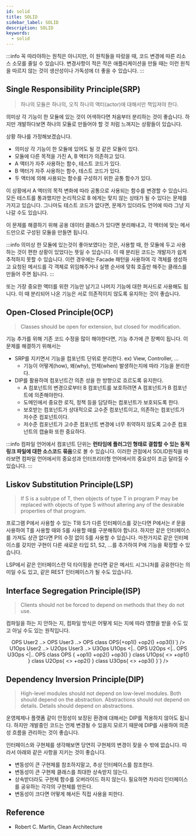 ```yaml
---
id: solid
title: SOLID
sidebar_label: SOLID
description: SOLID
keywords:
  - solid
---
```


:::info
꼭 따라야하는 원칙은 아니지만, 이 원칙들을 따랐을 때, 코드 변경에 따른 리소스 소모를 줄일 수 있습니다. 변경사항이 적은 작은 애플리케이션을 만들 때는 이런 원칙을 따르지 않는 것이 생산성이나 가독성에 더 좋을 수 있습니다.
:::

## Single Responsibility Principle(SRP)

> 하나의 모듈은 하나의, 오직 하나의 액터(actor)에 대해서만 책임져야 한다.

의미상 각 기능이 한 모듈에 있는 것이 어색하다면 처음부터 분리하는 것이 좋습니다. 하지만 개발하다보면 하나의 모듈로 만들어야 할 것 처럼 느껴지는 상황들이 있습니다.

상황 하나를 가정해보겠습니다.

- 의미상 각 기능이 한 모듈에 있어도 될 것 같은 모듈이 있다.
- 모듈에 다른 목적을 가진 A, B 액터가 의존하고 있다.
- A 액터가 자주 사용하는 함수, 테스트 코드가 있다.
- B 액터가 자주 사용하는 함수, 테스트 코드가 있다.
- 두 액터에 의해 사용되는 함수를 구성하기 위한 공통 함수가 있다.

이 상황에서 A 액터의 목적 변화에 따라 공통으로 사용되는 함수를 변경할 수 있습니다. 모든 테스트를 통과했지만 논리적으로 B 에게는 맞지 않는 상태가 될 수 있다는 문제를 가지고 있습니다. 그나마도 테스트 코드가 없다면, 문제가 있더라도 언어에 따라 그냥 지나갈 수도 있습니다.

이 문제를 해결하기 위해 공용 데이터 클래스가 있다면 분리해내고, 각 액터에 맞는 메서드만으로 구성된 모듈을 만들면 됩니다.

:::info
의미상 한 모듈에 있는것이 좋아보였다는 것은, 사용할 때, 한 모듈에 두고 사용하는 것이 편한 상황이 있었다는 뜻일 수 있습니다. 이 때 분리된 코드는 개발자가 쉽게 추적하지 못할 수 있습니다. 이런 경우에는 Facade 패턴을 사용하여 각 객체를 생성하고 요청된 메서드를 각 객체로 위임해주거나 실행 순서에 맞춰 호출만 해주는 클래스를 만들어 주면 됩니다.
:::

또는 가장 중요한 액터를 위한 기능만 남기고 나머지 기능에 대한 퍼사드로 사용해도 됩니다. 이 때 분리되어 나온 기능은 서로 의존적이지 않도록 유지하는 것이 좋습니다.

## Open-Closed Principle(OCP)

> Classes should be open for extension, but closed for modification.

기능 추가를 위해 기존 코드 수정을 많이 해야한다면, 기능 추가에 큰 장벽이 됩니다. 이 문제를 해결하기 위해서는

- SRP를 지키면서 기능을 컴포넌트 단위로 분리한다. ex) View, Controller, ...
  - 기능이 어떻게(how), 왜(why), 언제(when) 발생하는지에 따라 기능을 분리한다.
- DIP를 활용하여 컴포넌트간 의존 성을 한 방향으로 흐르도록 유지한다.
  - A 컴포넌트의 변경으로부터 B 컴포넌트를 보호하려면 A 컴포넌트가 B 컴포넌트에 의존해야한다.
  - 도메인에서 중요한 로직, 정책 등을 담당하는 컴포넌트가 보호되도록 한다.
  - 보호받는 컴포넌트가 상대적으로 고수준 컴포넌트이고, 의존하는 컴포넌트가 저수준 컴포넌트이다.
  - 저수준 컴포넌트가 고수준 컴포넌트 변경에 너무 취약하지 않도록 고수준 컴포넌트의 캡슐화 또한 중요하다.

:::info
컴파일 언어에서 컴포넌트 단위는 **런타임에 플러그인 형태로 결합할 수 있는 동적 링크 파일에 대한 소스코드 묶음**으로 볼 수 있습니다. 이러한 관점에서 SOLID원칙을 바라보면 컴파일 언어에서의 중요성과 인터프리터형 언어에서의 중요성이 조금 달라질 수 있습니다.
:::

## Liskov Substitution Principle(LSP)

> If S is a subtype of T, then objects of type T in program P may be replaced with objects of type S without altering any of the desirable properties of that program.

프로그램 P에서 사용할 수 있는 T와 S가 다른 인터페이스를 갖는다면 P에서는 if 문을 사용하여 T를 사용할 때와 S를 사용할 때를 구분해줘야 합니다. 하지만 같은 인터페이스를 가져도 상관 없다면 P의 수정 없이 S를 사용할 수 있습니다. 마찬가지로 같은 인터페이스를 갖지만 구현이 다른 새로운 타입 S1, S2, ...를 추가하여 P에 기능을 확장할 수 있습니다.

LSP에서 같은 인터페이스란 덕 타이핑을 쓴다면 같은 메서드 시그니처를 공유한다는 의미일 수도 있고, 같은 REST 인터페이스가 될 수도 있습니다.

## Interface Segregation Principle(ISP)

> Clients should not be forced to depend on methods that they do not use.

컴파일을 하는 지 안하는 지, 컴파일 방식은 어떻게 되는 지에 따라 영향을 받을 수도 있고 아닐 수도 있는 원칙입니다.

<center>
  <Mermaid
    chart={`classDiagram
  direction TB
  User1 ..> OPS
  User2 ..> OPS
  User3 ..> OPS
class OPS{+op1() +op2() +op3()}`}
  />
</center>

<center>
  <Mermaid
    chart={`classDiagram
  direction TB
  User1 ..> U1Ops
  User2 ..> U2Ops
  User3 ..> U3Ops
  U1Ops <|.. OPS
  U2Ops <|.. OPS
  U3Ops <|.. OPS
class OPS {
  +op1() +op2() +op3()
}
class U1Ops{
  <<interface>>
  +op1()
}
class U2Ops{
  <<interface>>
  +op2()
}
class U3Ops{
  <<interface>>
  +op3()
}`}
  />
</center>

## Dependency Inversion Principle(DIP)

> High-level modules should not depend on low-level modules. Both should depend on the abstraction.
> Abstractions should not depend on details. Details should depend on abstractions.

운영체제나 플랫폼 같이 안정성이 보장된 환경에 대해서는 DIP를 적용하지 않아도 됩니다. 하지만 개발중인 코드는 언제 변경될 수 있을지 모르기 때문에 DIP를 사용하여 의존성 흐름을 관리하는 것이 좋습니다.

인터페이스와 구현체를 생각해보면 당연히 구현체의 변경이 잦을 수 밖에 없습니다. 따라서 아래와 같은 사항을 지키는 것이 좋습니다.

- 변동성이 큰 구현체를 참조하지말고, 추상 인터페이스를 참조한다.
- 변동성이 큰 구현체 클래스를 최대한 상속받지 않는다.
- 상속받더라도 구현체 함수를 오버라이드 하지 않는다. 필요하면 차라리 인터페이스를 공유하는 각각의 구현체를 만든다.
- 변동성이 크다면 어떻게 해서든 직접 사용을 피한다.

## Reference

- Robert C. Martin, Clean Architecture
